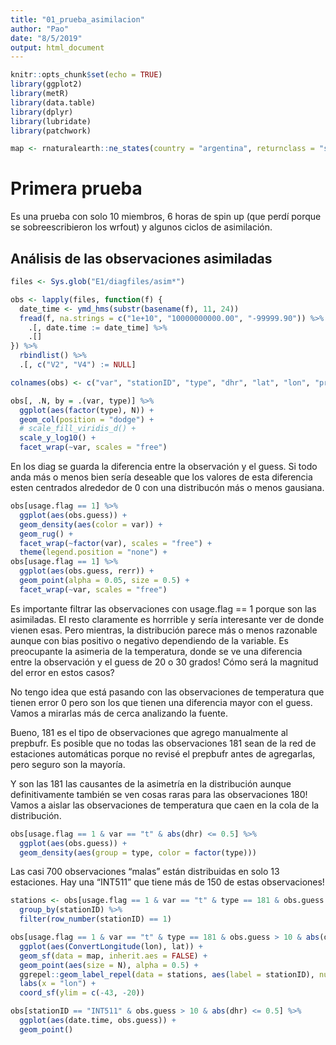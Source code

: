 ```yaml
---
title: "01_prueba_asimilacion"
author: "Pao"
date: "8/5/2019"
output: html_document
---
```


```r
knitr::opts_chunk$set(echo = TRUE)
library(ggplot2)
library(metR)
library(data.table)
library(dplyr)
library(lubridate)
library(patchwork)

map <- rnaturalearth::ne_states(country = "argentina", returnclass = "sf")
```

# Primera prueba

Es una prueba con solo 10 miembros, 6 horas de spin up (que perdí porque se sobreescribieron los wrfout) y algunos ciclos de asimilación.

## Análisis de las observaciones asimiladas

```r
files <- Sys.glob("E1/diagfiles/asim*")

obs <- lapply(files, function(f) {
  date_time <- ymd_hms(substr(basename(f), 11, 24))
  fread(f, na.strings = c("1e+10", "10000000000.00", "-99999.90")) %>% 
    .[, date.time := date_time] %>% 
    .[]
}) %>% 
  rbindlist() %>% 
  .[, c("V2", "V4") := NULL]

colnames(obs) <- c("var", "stationID", "type", "dhr", "lat", "lon", "pressure", "usage.flag", "obs", "obs.guess", "obs2", "obs.guess2", "rerr", "date.time")

```

```r
obs[, .N, by = .(var, type)] %>% 
  ggplot(aes(factor(type), N)) +
  geom_col(position = "dodge") +
  # scale_fill_viridis_d() +
  scale_y_log10() +
  facet_wrap(~var, scales = "free")
```

En los diag se guarda la diferencia entre la observación y el guess. Si todo anda más o menos bien sería deseable que los valores de esta diferencia esten centrados alrededor de 0 con una distribucón más o menos gausiana.

```r
obs[usage.flag == 1] %>% 
  ggplot(aes(obs.guess)) +
  geom_density(aes(color = var)) +
  geom_rug() +
  facet_wrap(~factor(var), scales = "free") +
  theme(legend.position = "none") +
obs[usage.flag == 1] %>% 
  ggplot(aes(obs.guess, rerr)) +
  geom_point(alpha = 0.05, size = 0.5) +
  facet_wrap(~var, scales = "free")
```

Es importante filtrar las observaciones con usage.flag == 1 porque son las asimiladas. El resto claramente es horrrible y sería interesante ver de donde vienen esas. Pero mientras, la distribución parece más o menos razonable aunque con bias positivo o negativo dependiendo de la variable. Es preocupante la asimeria de la temperatura, donde se ve una diferencia entre la observación y el guess de 20 o 30 grados! Cómo será la magnitud del error en estos casos?

No tengo idea que está pasando con las observaciones de temperatura que tienen error 0 pero son los que tienen una diferencia mayor con el guess. Vamos a mirarlas más de cerca analizando la fuente.

Bueno, 181 es el tipo de observaciones que agrego manualmente al prepbufr. Es posible que no todas las observaciones 181 sean de la red de estaciones automáticas porque no revisé el prepbufr antes de agregarlas, pero seguro son la mayoría.

Y son las 181 las causantes de la asimetría en la distribución aunque definitivamente también se ven cosas raras para las observaciones 180! Vamos a aislar las observaciones de temperatura que caen en la cola de la distribución.

```r
obs[usage.flag == 1 & var == "t" & abs(dhr) <= 0.5] %>% 
  ggplot(aes(obs.guess)) +
  geom_density(aes(group = type, color = factor(type)))
```

Las casi 700 observaciones "malas" están distribuidas en solo 13 estaciones. Hay una "INT511" que tiene más de 150 de estas observaciones!

```r
stations <- obs[usage.flag == 1 & var == "t" & type == 181 & obs.guess > 10] %>% 
  group_by(stationID) %>% 
  filter(row_number(stationID) == 1)

obs[usage.flag == 1 & var == "t" & type == 181 & obs.guess > 10 & abs(dhr) <= 0.5, .N, by = .(stationID, lon, lat)] %>% 
  ggplot(aes(ConvertLongitude(lon), lat)) +
  geom_sf(data = map, inherit.aes = FALSE) +
  geom_point(aes(size = N), alpha = 0.5) +
  ggrepel::geom_label_repel(data = stations, aes(label = stationID), nudge_y = 2, alpha = 0.5) +
  labs(x = "lon") +
  coord_sf(ylim = c(-43, -20))

```

```r
obs[stationID == "INT511" & obs.guess > 10 & abs(dhr) <= 0.5] %>% 
  ggplot(aes(date.time, obs.guess)) +
  geom_point()



```

